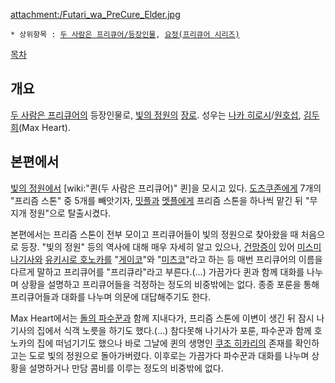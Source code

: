 attachment:/Futari_wa_PreCure_Elder.jpg

 * 상위항목 : [[두 사람은 프리큐어/등장인물]], [[요정(프리큐어 시리즈)]]

[[목차]]
== 개요 ==
[[두 사람은 프리큐어]]의 등장인물로, [[빛의 정원]]의 [[장로]]. 성우는 [[나카 히로시]]/[[원호섭]], [[김두희]](Max Heart).

== 본편에서 ==
[[빛의 정원]]에서 [wiki:"퀸(두 사람은 프리큐어)" 퀸]을 모시고 있다. [[도츠쿠존]]에게 7개의 "프리즘 스톤" 중 5개를 빼앗기자, [[밋플]]과 [[멧플]]에게 프리즘 스톤을 하나씩 맡긴 뒤 "무지개 정원"으로 탈출시켰다.

본편에서는 프리즘 스톤이 전부 모이고 프리큐어들이 빛의 정원으로 찾아왔을 때 처음으로 등장. "빛의 정원" 등의 역사에 대해 매우 자세히 알고 있으나, [[건망증]]이 있어 [[미스미 나기사]]와 [[유키시로 호노카]]를 "[[게이코]]"와 "[[미츠코]]"라고 하는 등 매번 프리큐어의 이름을 다르게 말하고 프리큐어를 "프리큐라"라고 부른다.(…) 가끔가다 퀸과 함께 대화를 나누며 상황을 설명하고 프리큐어들을 걱정하는 정도의 비중밖에는 없다. 종종 포룬을 통해 프리큐어들과 대화를 나누며 의문에 대답해주기도 한다.

Max Heart에서는 [[돌의 파수꾼]]과 함께 지내다가, 프리즘 스톤에 이변이 생긴 뒤 잠시 나기사의 집에서 식객 노릇을 하기도 했다.(…) 참다못해 나기사가 포룬, 파수꾼과 함께 호노카의 집에 떠넘기기도 했으나 바로 그날에 퀸의 생명인 [[쿠조 히카리]]의 존재를 확인하고는 도로 빛의 정원으로 돌아가버렸다. 이후로는 가끔가다 파수꾼과 대화를 나누며 상황을 설명하거나 만담 콤비를 이루는 정도의 비중밖에 없다.
